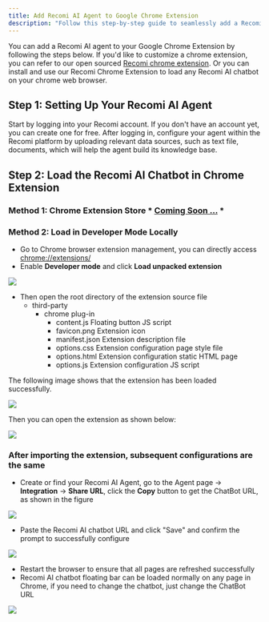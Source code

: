 ```yaml
---
title: Add Recomi AI Agent to Google Chrome Extension
description: "Follow this step-by-step guide to seamlessly add a Recomi AI agent to Google Chrome Extension."
---
```


You can add a Recomi AI agent to your Google Chrome Extension by following the steps below. If you'd like to customize a chrome extension, you can refer to our open sourced [Recomi chrome extension](https://github.com/powerdrillai/recomi-chrome-extension). Or you can install and use our Recomi Chrome Extension to load any Recomi AI chatbot on your chrome web browser.

## Step 1: Setting Up Your Recomi AI Agent

Start by logging into your Recomi account. If you don't have an account yet, you can create one for free. After logging in, configure your agent within the Recomi platform by uploading relevant data sources, such as text file, documents, which will help the agent build its knowledge base.

## Step 2: Load the Recomi AI Chatbot in Chrome Extension

### Method 1: Chrome Extension Store * [Coming Soon ...]() *

### Method 2: Load in Developer Mode Locally

- Go to Chrome browser extension management, you can directly access [chrome://extensions/](chrome://extensions/)
- Enable **Developer mode** and click **Load unpacked extension**

<img src="/images/chrome-0.png"/>

- Then open the root directory of the extension source file
    - third-party
        - chrome plug-in
            - content.js          Floating button JS script
            - favicon.png         Extension icon
            - manifest.json       Extension description file
            - options.css         Extension configuration page style file
            - options.html        Extension configuration static HTML page
            - options.js          Extension configuration JS script

The following image shows that the extension has been loaded successfully.

<img src="/images/chrome-1.png"/>

Then you can open the extension as shown below:

<img src="/images/chrome-2.png"/>

### After importing the extension, subsequent configurations are the same
- Create or find your Recomi AI Agent, go to the Agent page -> **Integration** -> **Share URL**, click the **Copy** button to get the ChatBot URL, as shown in the figure

<img src="/images/chrome-3.png"/>

- Paste the Recomi AI chatbot URL and click "Save" and confirm the prompt to successfully configure

<img src="/images/chrome-4.png"/>

- Restart the browser to ensure that all pages are refreshed successfully
- Recomi AI chatbot floating bar can be loaded normally on any page in Chrome, if you need to change the chatbot, just change the ChatBot URL

<img src="/images/chrome-5.png"/>
